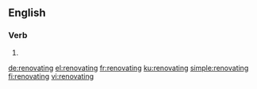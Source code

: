 ==English==

===Verb===
{{head|en|present participle}}

# {{present participle of|renovate|lang=en|nocat=1}}

[[de:renovating]]
[[el:renovating]]
[[fr:renovating]]
[[ku:renovating]]
[[simple:renovating]]
[[fi:renovating]]
[[vi:renovating]]